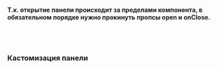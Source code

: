 
#### Т.к. открытие панели происходит за пределами компонента, в обязательном порядке нужно прокинуть пропсы open и onClose.
<br />
<br />


###  Кастомизация панели
<Canvas of={DrawerStories.Custom} meta={DrawerStories} />

